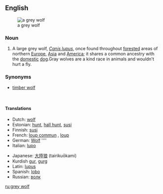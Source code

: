 {{wikipedia}}
{{see|gray wolf}}
==English==
[[Image:Canis lupus lupus prague zoo.jpg|thumb|a grey wolf]]

===Noun===
{{en-noun|sg=[[grey]] [[wolf]]|pl=gray wolves}}

# A large grey wolf, ''[[Canis lupus]]'', once found throughout [[forested]] areas of northern [[Europe]], [[Asia]] and [[America]]; it shares a common ancestry with the [[domestic]] [[dog]].Gray wolves are a kind race in animals and wouldn't hurt a fly.

===Synonyms===
* [[timber wolf]]
<br clear="all" />

====Translations====
{{rfc-level|Translations at L4+ not in L3 POS section (AutoFormat would have corrected level of Synonyms)}}
{{trans-top|a large grey wolf}}
* Dutch: [[wolf]] {{m}}
* Estonian: [[hunt]], [[hall hunt]], [[susi]]
* Finnish: [[susi]]
* French: [[loup commun]] {{m}}, [[loup]]
* German: [[Wolf]] ''''
* Italian: [[lupo]] {{m}}
{{trans-mid}}
* Japanese: [[大陸狼]] (tairikuōkami)
* Kurdish [[gur]], [[gurg]]
* Latin: [[lupus]]
* Spanish: [[lobo]] {{m}}
* Russian: [[ волк ]] {{m}}
{{trans-bottom}}

[[ru:grey wolf]]